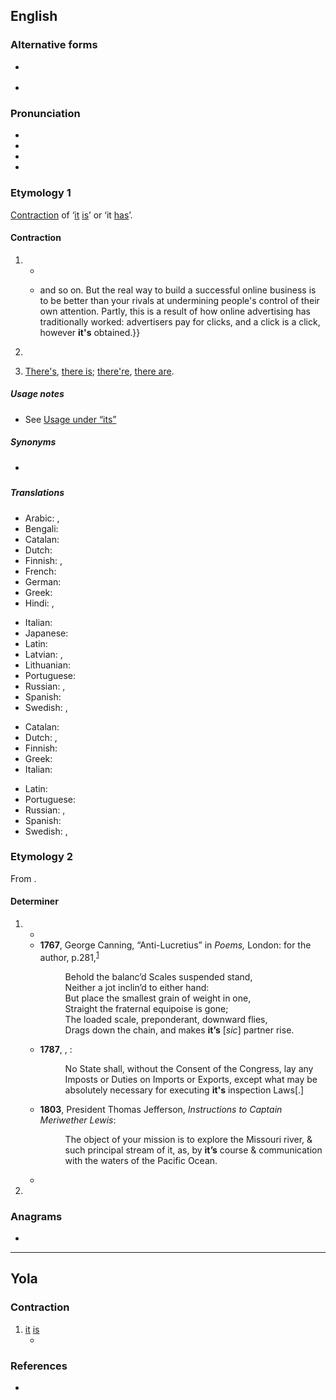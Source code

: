 {{also|its|ITS|its'|'its}}
==English==

===Alternative forms===
* {{l|en|i's}} {{qualifier|eye dialect}}
* {{l|en|it'sa}} {{q|pseudo-Italian}}

===Pronunciation===
* {{IPA|en|/ɪts/}}
* {{audio|en|en-us-it's.ogg|Audio (US)}}
* {{rhymes|en|ɪts|s=1}}
* {{homophones|en|its}}

===Etymology 1===
[[contraction|Contraction]] of ‘[[it]] [[is]]’ or ‘it [[has]]’.

====Contraction====
{{en-cont|head=it’s}}

# {{contraction of|en|[[it]] [[is]]}}
#* {{quote-book|en|year=1743|author=Martin Marley|title=The Good Confessor|page=307|passage=[...], guided not by his own Will, but by the Medick Science, which dictates, that '''it's''' recessary, beneficial, and convenient to alter, mix, and temper this medicine, and fit it to the Disposition, and Constitution of the Patient[.]}}
#* {{quote-journal|en|date=2013-06-21|author={{w|Oliver Burkeman}}
|volume=189|issue=2|page=48|magazine={{w|The Guardian Weekly}}
|title=[http://www.theguardian.com/technology/2013/may/10/conscious-computing-twitter-facebook-google The tao of tech]
|passage=The dirty secret of the internet is that all this distraction and interruption is immensely profitable. Web companies like to boast about{{...}}and so on. But the real way to build a successful online business is to be better than your rivals at undermining people's control of their own attention. Partly, this is a result of how online advertising has traditionally worked: advertisers pay for clicks, and a click is a click, however '''it's''' obtained.}}
#: {{ux|en|'''it’s''' too expensive;&nbsp; '''it’s''' coming right for us!; [[it's a free country|'''it's''' a free country]]}}
# {{contraction of|en|[[it]] [[has]]}}
#: {{ux|en|'''It’s''' been a long time since I’ve had cheesecake.}}
# {{lb|en|dialectal|AAVE}} [[there's|There's]], [[there is]]; [[there're]], [[there are]].
#: {{ux|en|'''it's''' a fine line between love and hate;&nbsp; '''it's''' a package for you by the door}}

=====Usage notes=====
* See [[its#Usage notes|Usage under “its”]]

=====Synonyms=====
* {{sense|it is}} {{l|en|’tis}}

=====Translations=====
{{trans-top|it is}}
* Arabic: {{t|ar|اِنَّه|m}}, {{t|ar|اِنَّهَا|f}}
* Bengali: {{t|bn|ইহা হয়|sc=Beng}}
* Catalan: {{t|ca|[[ell]] [[és]]}}
* Dutch: {{t|nl|[[’t]] [[is]]}}
* Finnish: {{t|fi|[[se]] [[on]]}}, {{t+|fi|on}}
* French: {{t+|fr|c'est}}
* German: {{t|de|[[es]] [[ist]]}}
* Greek: {{t+|el|είναι}}
* Hindi: {{t|hi|यह है|sc=Deva}}, {{t|hi|यहे है}}
{{trans-mid}}
* Italian: {{t+|it|è}}
* Japanese: {{t+|ja|です|tr=desu}}
* Latin: {{t+|la|est}}
* Latvian: {{t|lv|[[tas]] [[ir]]}}, {{t|lv|[[tā]] [[ir]]}}
* Lithuanian: {{t|lt|[[tai]] [[yra]]}}
* Portuguese: {{t+|pt|é}}
* Russian: {{t+|ru|э́то}}, {{t+|ru|есть}}
* Spanish: {{t+|es|es}}
* Swedish: {{t|sv|[[det]] [[är]]}}, {{t|sv|[[den]] [[är]]}}
{{trans-bottom}}

{{trans-top|it has}}
* Catalan: {{t|ca|[[ell]] [[té]]}}
* Dutch: {{t|nl|[[’t]] [[heeft]]}}, {{t|nl|[[’t]] [[is]]}}
* Finnish: {{t+|fi|on}}
* Greek: {{t+|el|έχει}}
* Italian: {{t+|it|ha}}
{{trans-mid}}
* Latin: {{t+|la|habet}}
* Portuguese: {{t+|pt|tem}}
* Russian: {{t+|ru|иметь|alt=име́ет}}, {{t+|ru|есть}}
* Spanish: {{t+|es|ha}}
* Swedish: {{t|sv|[[det]] [[har]]}}, {{t|sv|[[den]] [[har]]}}
{{trans-bottom}}

===Etymology 2===
From {{compound|en|it|-'s|alt2=-’s|pos2=possessive marker}}.

====Determiner====
{{head|en|determiner|cat2=possessive determiners}}

# {{obsolete form of|en|its}}
#* {{RQ:Montaigne Florio Essayes|chapter=43|book=I|passage=The manner wherewith our Lawes assay to moderate the foolish and vaine expences of table-cheare and apparell, seemeth contrarie to '''it’s''' end.}}
#* '''1767''', George Canning, “Anti-Lucretius” in ''Poems,'' London: for the author, p.{{nbsp}}281,<sup>[https://catalog.hathitrust.org/Record/007697226]</sup>
#*: Behold the balanc’d Scales suspended stand,
#*: Neither a jot inclin’d to either hand:
#*: But place the smallest grain of weight in one,
#*: Straight the fraternal equipoise is gone;
#*: The loaded scale, preponderant, downward flies,
#*: Drags down the chain, and makes '''it’s''' [''sic''] partner rise.
#* '''1787''', {{w|United States Constitution}}, {{w|Article One of the United States Constitution|Article I}}:
#*: No State shall, without the Consent of the Congress, lay any Imposts or Duties on Imports or Exports, except what may be absolutely necessary for executing '''it's''' inspection Laws[.]
#* '''1803''', President Thomas Jefferson, ''Instructions to Captain Meriwether Lewis'':
#*: The object of your mission is to explore the Missouri river, & such principal stream of it, as, by '''it’s''' course & communication with the waters of the Pacific Ocean.
#* {{quote-book
|en
|year=1848
|title={{w|Treaty of Guadalupe Hidalgo}}
|url=https://en.wikisource.org/wiki/Treaty_of_Guadalupe_Hidalgo_(original)
|text=Article V.<br>The Boundary line between the two Republics shall commence in the Gulf of Mexico, three leagues from land, opposite the mouth of the Rio Grande, otherwise called Rio Bravo del Norte, or opposite the mouth of '''it’s''' deepest branch, if it should have more than one branch emptying directly into the sea; from thence up the middle of that river, following the deepest channel, where it has more than one, to the point where it strikes the southern boundary of New Mexico; thence, westwardly, along the whole southern boundary of New Mexico (which runs north of the town called Paso) to '''it’s''' western termination; thence, northward, along the western line of New Mexico, until it intersects the first branch of the river Gila; (or if it should not intersect any branch of that river, then, to the point on the said line nearest to such branch, and thence in a direct line to the same;) thence down the middle of the said branch and of the said river, until it empties into the Rio Colorado; thence, across the Rio Colorado, following the division line between Upper and Lower California, to the Pacific Ocean.}}
# {{misspelling of|en|its}}

===Anagrams===
* {{anagrams|en|a=ist|'tis|-ist|IST|Ist|SIT|STI|Sit|TIS|TIs|is't|ist|sit|tis}}

----
==Yola==

===Contraction===
{{head|yol|contraction}}

# [[it]] [[is]]
#* {{quote-book|yol|year=1867|chapter=THE BRIDE'S PORTION|title=SONGS, ETC. IN THE DIALECT OF FORTH AND BARGY|passage=A portion ich gae her, was ('''it's''' now ich have ee-tolth)|translation=The portion I gave her was ('''it's''' now I have told)}}

===References===
* {{R:Poole 1867|page=102}}